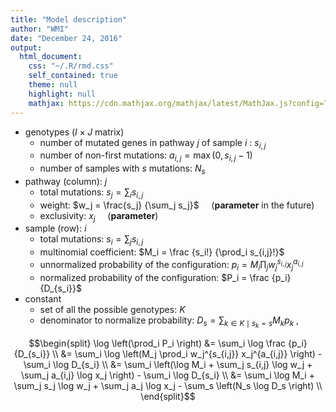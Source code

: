 ```yaml
---
title: "Model description"
author: "WMI"
date: "December 24, 2016"
output:
  html_document:
    css: "~/.R/rmd.css"
    self_contained: true
    theme: null
    highlight: null
    mathjax: https://cdn.mathjax.org/mathjax/latest/MathJax.js?config=TeX-AMS_CHTML
---
```


- genotypes ($I \times J$ matrix)
    - number of mutated genes in pathway $j$ of sample $i$ : $s_{i,j}$
    - number of non-first mutations: $a_{i,j} = \max(0, s_{i,j} - 1)$
    - number of samples with $s$ mutations: $N_s$

- pathway (column): $j$
    - total mutations: $s_j = \sum_i s_{i,j}$
    - weight: $w_j = \frac{s_j} {\sum_j s_j}$
      &nbsp;&nbsp;&nbsp; (**parameter** in the future)
    - exclusivity: $x_j$
      &nbsp;&nbsp;&nbsp; (**parameter**)

- sample (row): $i$
    - total mutations: $s_i = \sum_j s_{i,j}$
    - multinomial coefficient: $M_i = \frac {s_i!} {\prod_i s_{i,j}!}$
    - unnormalized probability of the configuration:
      $p_i = M_i \prod_j w_j^{s_{i,j}} x_j^{a_{i,j}}$
    - normalized probability of the configuration:
      $P_i = \frac {p_i} {D_{s_i}}$

- constant
    - set of all the possible genotypes: $K$
    - denominator to normalize probability:
      $D_s = \sum_{k \in K \mid s_k = s} M_k p_k$ ,<br>

<div>$$\begin{split}
\log \left(\prod_i P_i \right)
  &= \sum_i \log \frac {p_i} {D_{s_i}} \\
  &= \sum_i \log \left(M_j \prod_i w_j^{s_{i,j}} x_j^{a_{i,j}} \right)
   - \sum_i \log D_{s_i} \\
  &= \sum_i \left(\log M_i + \sum_j s_{i,j} \log w_j + \sum_j a_{i,j} \log x_j \right)
   - \sum_i \log D_{s_i} \\
  &= \sum_i \log M_i
   + \sum_j s_j \log w_j
   + \sum_j a_j \log x_j
   - \sum_s \left(N_s \log D_s \right) \\
\end{split}$$</div>
